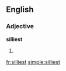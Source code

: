 ==English==

===Adjective===
'''silliest'''

# {{superlative of|silly}}

[[fr:silliest]]
[[simple:silliest]]